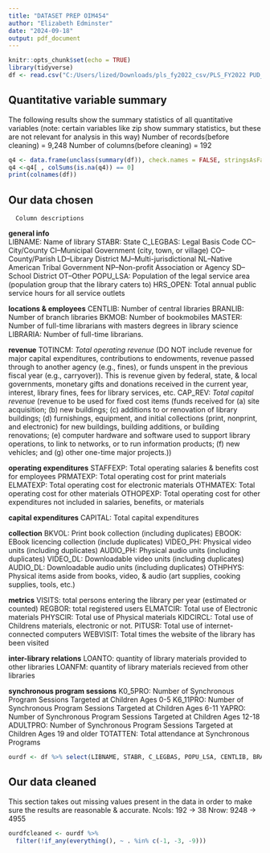 ```yaml
---
title: "DATASET PREP OIM454"
author: "Elizabeth Edminster"
date: "2024-09-18"
output: pdf_document
---
```


```r
knitr::opts_chunk$set(echo = TRUE)
library(tidyverse)
df <- read.csv("C:/Users/lized/Downloads/pls_fy2022_csv/PLS_FY2022 PUD_CSV/PLS_FY22_AE_pud22i.csv")
```

## Quantitative variable summary
The following results show the summary statistics of all quantitative variables (note: certain variables like zip show summary statistics, but these are not relevant for analysis in this way)
Number of records(before cleaning) = 9,248
Number of columns(before cleaning) = 192
```r
q4 <- data.frame(unclass(summary(df)), check.names = FALSE, stringsAsFactors = FALSE)
q4 <-q4[ , colSums(is.na(q4)) == 0]
print(colnames(df))
```

## Our data chosen
      Column descriptions

**general info**      
  LIBNAME: Name of library
  STABR: State
  C_LEGBAS: Legal Basis Code
CC–City/County
CI–Municipal Government (city, town, or village)
CO–County/Parish
LD–Library District
MJ–Multi-jurisdictional
NL–Native American Tribal Government
NP–Non-profit Association or Agency
SD–School District
OT–Other
  POPU_LSA: Population of the legal service area (population group that the library caters to)
  HRS_OPEN: Total annual public service hours for all service outlets

**locations & employees**
  CENTLIB: Number of central libraries
  BRANLIB: Number of branch libraries
  BKMOB: Number of bookmobiles
  MASTER: Number of full-time librarians with masters degrees in library science
  LIBRARIA: Number of full-time librarians.

**revenue**
  TOTINCM: *Total operating revenue* (DO NOT include revenue for major capital expenditures, contributions to endowments, revenue passed through to another agency (e.g., fines), or funds unspent in the previous fiscal year (e.g., carryover)). This is revenue given by federal, state, & local governments, monetary gifts and donations received in the current year, interest, library fines, fees for library services, etc.
  CAP_REV: *Total capital revenue* (revenue to be used for fixed cost items (funds
received for (a) site acquisition; (b) new buildings; (c) additions to or renovation        of library buildings; (d) furnishings, equipment, and initial collections (print,           nonprint, and electronic) for new buildings, building additions, or building                renovations; (e) computer hardware and software used to support library operations, to      link to networks, or to run information products; (f) new vehicles; and (g) other           one-time major projects.))

**operating expenditures**
  STAFFEXP: Total operating salaries & benefits cost for employees
  PRMATEXP: Total operating cost for print materials
  ELMATEXP: Total operating cost for electronic materials
  OTHMATEX: Total operating cost for other materials
  OTHOPEXP: Total operating cost for other expenditures not included in salaries, benefits, or materials
  
**capital expenditures**
  CAPITAL: Total capital expenditures

**collection**
  BKVOL: Print book collection (including duplicates)
  EBOOK: EBook licencing collection (include duplicates)
  VIDEO_PH: Physical video units (including duplicates)
  AUDIO_PH: Physical audio units (including duplicates)
  VIDEO_DL: Downloadable video units (including duplicates)
  AUDIO_DL: Downloadable audio units (including duplicates)
  OTHPHYS: Physical items aside from books, video, & audio (art supplies, cooking supplies, tools, etc.)
  
**metrics**
  VISITS: total persons entering the library per year (estimated or counted)
  REGBOR: total registered users
  ELMATCIR: Total use of Electronic materials
  PHYSCIR: Total use of Physical materials
  KIDCIRCL: Total use of Childrens materials, electronic or not.
  PITUSR: Total use of internet-connected computers
  WEBVISIT: Total times the website of the library has been visited
  
**inter-library relations**
  LOANTO: quantity of library materials provided to other libraries
  LOANFM: quantity of library materials recieved from other libraries
  
**synchronous program sessions**
  K0_5PRO: Number of Synchronous Program Sessions Targeted at Children Ages 0-5
  K6_11PRO: Number of Synchronous Program Sessions Targeted at Children Ages 6-11
  YAPRO: Number of Synchronous Program Sessions Targeted at Children Ages 12-18
  ADULTPRO: Number of Synchronous Program Sessions Targeted at Children Ages 19 and older
  TOTATTEN: Total attendance at Synchronous Programs

```r
ourdf <- df %>% select(LIBNAME, STABR, C_LEGBAS, POPU_LSA, CENTLIB, BRANLIB, BKMOB, MASTER, LIBRARIA, TOTINCM, CAP_REV, STAFFEXP, PRMATEXP, ELMATEXP, OTHMATEX, OTHOPEXP, CAPITAL, BKVOL, EBOOK, VIDEO_PH, AUDIO_PH, VIDEO_DL, AUDIO_DL, OTHPHYS, VISITS, REGBOR, ELMATCIR, PHYSCIR, KIDCIRCL, PITUSR, WEBVISIT, LOANTO, LOANFM, K0_5PRO, K6_11PRO, YAPRO, ADULTPRO, TOTATTEN)
```

## Our data cleaned
This section takes out missing values present in the data in order to make sure the results are reasonable & accurate. 
Ncols: 192 -> 38
Nrow: 9248 -> 4955
```r
ourdfcleaned <- ourdf %>%
  filter(!if_any(everything(), ~ . %in% c(-1, -3, -9)))
```